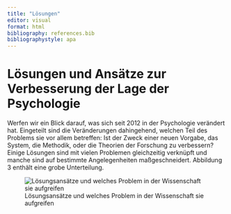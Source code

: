 ```yaml
---
title: "Lösungen"
editor: visual
format: html
bibliography: references.bib
bibliographystyle: apa
---
```


# Lösungen und Ansätze zur Verbesserung der Lage der Psychologie {#sec-losungen}

Werfen wir ein Blick darauf, was sich seit 2012 in der Psychologie verändert hat. Eingeteilt sind die Veränderungen dahingehend, welchen Teil des Problems sie vor allem betreffen: Ist der Zweck einer neuen Vorgabe, das System, die Methodik, oder die Theorien der Forschung zu verbessern? Einige Lösungen sind mit vielen Problemen gleichzeitig verknüpft und manche sind auf bestimmte Angelegenheiten maßgeschneidert. Abbildung 3 enthält eine grobe Unterteilung.

![Lösungsansätze und welches Problem in der Wissenschaft sie aufgreifen](images/lösungsansätze.png)

## 
